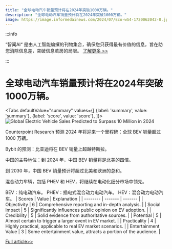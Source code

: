 ```yaml
---
title: "全球电动汽车销量预计将在2024年突破1000万辆。"
description: "全球电动汽车销量预计将在2024年突破1000万辆。"
image: https://image.informedainews.com/2024/07/Eco-wS4-1720062042-0.jpg
---
```



:::info

“智闻AI“ 是由人工智能编撰的刊物集合，确保您只获得最有价值的信息，旨在助您消除信息差，突破信息茧房的局限。  [了解更多 >>](/)

:::

# 全球电动汽车销量预计将在2024年突破1000万辆。


<Tabs
	defaultValue="summary"
	values={[
	{label: 'summary', value: 'summary'},
	{label: 'score', value: 'score'},
]}>
<TabItem value="summary">
<img
  src="https://image.informedainews.com/2024/07/Eco-wS4-1720062042-0.jpg"
  alt="Global Electric Vehicle Sales Predicted to Surpass 10 Million in 2024"
/>



Counterpoint Research 预测 2024 年将迎来一个里程碑：全球 BEV 销量超过 1000 万辆。

Bybit 的预测：比亚迪将在 BEV 销量上超越特斯拉。

中国的主导地位：到 2024 年，中国 BEV 销量将是北美的四倍。

到 2030 年，中国 BEV 销量预计将超过北美和欧洲的总和。

混合动力车辆，包括 PHEV 和 HEV，将继续在电动化细分市场中领先。

BEV：纯电动汽车。
PHEV：插电式混合动力电动汽车。
HEV：混合动力电动汽车。
</TabItem>
<TabItem value="score">
	| Scores     | Value   | Explanation |
	| -------- | ------- | ------- |
	| Objectivity  | 6    | Comprehensive reporting and in-depth analysis.    |
	| Social Impact | 5     | Significantly influences public opinion on EV adoption.    |
	| Credibility    | 5    | Solid evidence from authoritative sources.    |
	| Potential    | 5    | Almost certain to trigger a larger event in EV market.    |
	| Practicality    | 4    | Highly practical, applicable to real EV market scenarios.    |
	| Entertainment Value    | 3    | Some entertainment value, attracts a portion of the audience.    |
</TabItem>
</Tabs>

[Full article>>](https://www.cnbeta.com.tw/articles/tech/1436949.htm)
